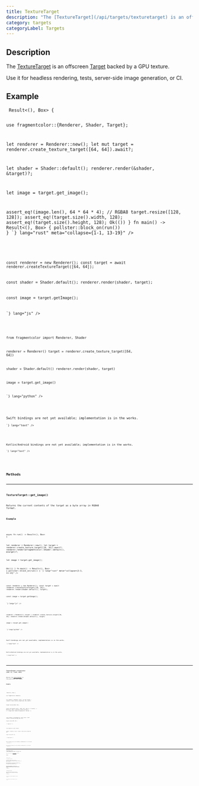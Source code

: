 ```yaml
---
title: TextureTarget
description: "The [TextureTarget](/api/targets/texturetarget) is an offscreen [Target](/api/core/target) backed by a GPU texture."
category: targets
categoryLabel: Targets
---
```



## Description

The [TextureTarget](/api/targets/texturetarget) is an offscreen [Target](/api/core/target) backed by a GPU texture.

Use it for headless rendering, tests, server-side image generation, or CI.



## Example

<Tabs>

<TabItem label="Rust">
<Code
code={`
async fn run() -> Result<(), Box<dyn std::error::Error>> {

use fragmentcolor::{Renderer, Shader, Target};

let renderer = Renderer::new();
let mut target = renderer.create_texture_target([64, 64]).await?;

let shader = Shader::default();
renderer.render(&shader, &target)?;

let image = target.get_image();

assert_eq!(image.len(), 64 * 64 * 4); // RGBA8
target.resize([128, 128]);
assert_eq!(target.size().width, 128);
assert_eq!(target.size().height, 128);
Ok(())
}
fn main() -> Result<(), Box<dyn std::error::Error>> { pollster::block_on(run()) }
`}
lang="rust" meta="collapse={1-1, 13-19}"
/>

</TabItem>

<TabItem label="JavaScript">
<Code
code={`


const renderer = new Renderer();
const target = await renderer.createTextureTarget([64, 64]);

const shader = Shader.default();
renderer.render(shader, target);

const image = target.getImage();

`}
lang="js"
/>

</TabItem>

<TabItem label="Python">
<Code
code={`

from fragmentcolor import Renderer, Shader

renderer = Renderer()
target = renderer.create_texture_target([64, 64])

shader = Shader.default()
renderer.render(shader, target)

image = target.get_image()

`}
lang="python"
/>

</TabItem>

<TabItem label="Swift">
<Aside type="caution" title="Work in progress">Swift bindings are not yet available; implementation is in the works.</Aside>
<Code
code={`
// Swift placeholder â bindings WIP

`}
lang="text"
/>

</TabItem>

<TabItem label="Kotlin">
<Aside type="caution" title="Work in progress">Kotlin/Android bindings are not yet available; implementation is in the works.</Aside>
<Code
code={`
// Kotlin placeholder â bindings WIP

`}
lang="text"
/>

</TabItem>

</Tabs>


## Methods


---

### TextureTarget::get_image()

Returns the current contents of the target as a byte array in RGBA8 format.

#### Example

<Tabs>

<TabItem label="Rust">
<Code
code={`
use fragmentcolor::{Renderer, Target};

async fn run() -> Result<(), Box<dyn std::error::Error>> {

let renderer = Renderer::new();
let target = renderer.create_texture_target([16, 16]).await?;
renderer.render(&fragmentcolor::Shader::default(), &target)?;

let image = target.get_image();

Ok(())
}
fn main() -> Result<(), Box<dyn std::error::Error>> { pollster::block_on(run()) }
`}
lang="rust" meta="collapse={3-3, 11-13}"
/>

</TabItem>

<TabItem label="JavaScript">
<Code
code={`


const renderer = new Renderer();
const target = await renderer.createTextureTarget([16, 16]);
renderer.render(Shader.default(), target);

const image = target.getImage();

`}
lang="js"
/>

</TabItem>

<TabItem label="Python">
<Code
code={`
from fragmentcolor import Renderer, Shader


renderer = Renderer()
target = renderer.create_texture_target([16, 16])
renderer.render(Shader.default(), target)

image = target.get_image()

`}
lang="python"
/>

</TabItem>

<TabItem label="Swift">
<Aside type="caution" title="Work in progress">Swift bindings are not yet available; implementation is in the works.</Aside>
<Code
code={`
// Swift placeholder â bindings WIP

`}
lang="text"
/>

</TabItem>

<TabItem label="Kotlin">
<Aside type="caution" title="Work in progress">Kotlin/Android bindings are not yet available; implementation is in the works.</Aside>
<Code
code={`
// Kotlin placeholder â bindings WIP

`}
lang="text"
/>

</TabItem>

</Tabs>


---

### TextureTarget::resize(size: [u32; 2] | (u32, u32))

Resizes the [TextureTarget](/api/targets/texturetarget) to the given width and height.

#### Example

<Tabs>

<TabItem label="Rust">
<Code
code={`
async fn run() -> Result<(), Box<dyn std::error::Error>> {

use fragmentcolor::Renderer;

let renderer = Renderer::new();
let mut target = renderer.create_texture_target([64, 64]).await?;

target.resize([128, 32]);

assert_eq!(target.size(), [128, 32]);
Ok(())
}
fn main() -> Result<(), Box<dyn std::error::Error>> { pollster::block_on(run()) }
`}
lang="rust" meta="collapse={1-1, 10-13}"
/>

</TabItem>

<TabItem label="JavaScript">
<Code
code={`


const renderer = new Renderer();
const target = await renderer.createTextureTarget([64, 64]);

target.resize([128, 32]);

`}
lang="js"
/>

</TabItem>

<TabItem label="Python">
<Code
code={`

from fragmentcolor import Renderer

renderer = Renderer()
target = renderer.create_texture_target([64, 64])

target.resize([128, 32])

`}
lang="python"
/>

</TabItem>

<TabItem label="Swift">
<Aside type="caution" title="Work in progress">Swift bindings are not yet available; implementation is in the works.</Aside>
<Code
code={`
// Swift placeholder â bindings WIP

`}
lang="text"
/>

</TabItem>

<TabItem label="Kotlin">
<Aside type="caution" title="Work in progress">Kotlin/Android bindings are not yet available; implementation is in the works.</Aside>
<Code
code={`
// Kotlin placeholder â bindings WIP

`}
lang="text"
/>

</TabItem>

</Tabs>


---

### TextureTarget::size() -&gt; Size &#123; width: u32, height: u32, depth: u32 &#125;

Returns the size of the [TextureTarget](/api/targets/texturetarget) in pixels.

#### Example

<Tabs>

<TabItem label="Rust">
<Code
code={`
async fn run() -> Result<(), Box<dyn std::error::Error>> {

use fragmentcolor::Renderer;

let renderer = Renderer::new();
let target = renderer.create_texture_target([64, 64]).await?;
let size = target.size();
let width = size.width;
let height = size.height;
let depth = size.depth;

assert_eq!(target.size(), [64, 64]);
assert_eq!(width, 64);
assert_eq!(height, 64);
assert_eq!(depth, 1);
Ok(())
}
fn main() -> Result<(), Box<dyn std::error::Error>> { pollster::block_on(run()) }
`}
lang="rust" meta="collapse={1-1, 12-18}"
/>

</TabItem>

<TabItem label="JavaScript">
<Code
code={`


const renderer = new Renderer();
const target = await renderer.createTextureTarget([64, 64]);
const size = target.size();
const width = size.width;
const height = size.height;
const depth = size.depth;

`}
lang="js"
/>

</TabItem>

<TabItem label="Python">
<Code
code={`

from fragmentcolor import Renderer

renderer = Renderer()
target = renderer.create_texture_target([64, 64])
size = target.size
width = size.width
height = size.height
depth = size.depth

`}
lang="python"
/>

</TabItem>

<TabItem label="Swift">
<Aside type="caution" title="Work in progress">Swift bindings are not yet available; implementation is in the works.</Aside>
<Code
code={`
// Swift placeholder â bindings WIP

`}
lang="text"
/>

</TabItem>

<TabItem label="Kotlin">
<Aside type="caution" title="Work in progress">Kotlin/Android bindings are not yet available; implementation is in the works.</Aside>
<Code
code={`
// Kotlin placeholder â bindings WIP

`}
lang="text"
/>

</TabItem>

</Tabs>
